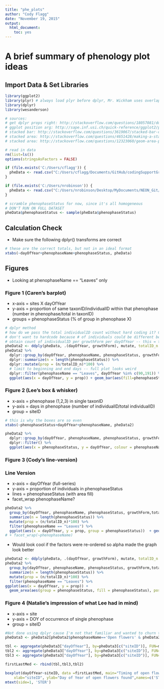 ---
title: "phe_plots"
author: "Cody Flagg"
date: "November 19, 2015"
output: 
  html_document: 
    toc: yes
---

# A brief summary of phenology plot ideas 

## Import Data & Set Libraries
```{r warning=FALSE, message=FALSE}
library(ggplot2)
library(plyr) # always load plyr before dplyr, Mr. Wickham uses overlapping function names for some reason
library(dplyr)
library(wesanderson)

# sources: 
# get dplyr props right: http://stackoverflow.com/questions/18057081/ddply-summarise-proportional-count
# ggplot position arg: http://sape.inf.usi.ch/quick-reference/ggplot2/position
# stacked bar: http://stackoverflow.com/questions/3619067/stacked-bar-chart-in-r-ggplot2-with-y-axis-and-bars-as-percentage-of-counts
# stacked area: http://stackoverflow.com/questions/4651428/making-a-stacked-area-plot-using-ggplot2
# stacked area: http://stackoverflow.com/questions/12323060/geom-area-plot-with-areas-and-outlines-ggplot

# read in data
rm(list=ls())
options(stringsAsFactors = FALSE) 

if (file.exists('C:/Users/cflagg')) {
  pheData <- read.csv("C:/Users/cflagg/Documents/GitHub/codingSupportGroup/dataSkillsOSIS/data/NEON/phe_2014/NEON.D10.STER.DP1.10055.001.phe_statusintensity.csv", header = T)
}

if (file.exists('C:/Users/nrobinson')) {
  pheData <- read.csv("C:/Users/nrobinson/Desktop/MyDocuments/NEON_Git/codingSupportGroup/dataSkillsOSIS/data/NEON/phe_2014/NEON.D10.STER.DP1.10055.001.phe_statusintensity.csv", header = T)
}

# scramble phenophaseStatus for now, since it's all homogeneous
# DON'T RUN ON FULL DATASET
pheData$phenophaseStatus <- sample(pheData$phenophaseStatus)
```


## Calculation Check 

* Make sure the following dplyr() transforms are correct

```{r}
# these are the correct totals, but not in an ideal format
xtabs(~dayOfYear+phenophaseName+phenophaseStatus, pheData)
```

## Figures

* Looking at phenophaseName == "Leaves" only

### Figure 1 (Caren's barplot)

* x-axis = sites X dayOfYear
* y-axis = proportion of same taxonID/individualID within that phenophase (number in phenophase/total in taxonID)
* groups = phenophaseStatus (% of group in phenophase X)

```{r}
# dplyr method
# how do we pass the total individualID count without hard coding it? Coun't it before hand with a ddply
# don't want to hardcode because # of individuals could be different because of missing tags or field error
# obtain count of individualID per growthForm per dayOfYear -- this = totalID_n
pheData2 <- ddply(pheData, .(dayOfYear, growthForm), mutate, totalID_n = length(unique(individualID))) # first calculate total individuals to get
pheData2 %>% 
  dplyr::group_by(dayOfYear, phenophaseName, phenophaseStatus, growthForm,totalID_n) %>% 
  dplyr::summarize(n = length(phenophaseStatus)) %>% 
  dplyr::mutate(prop = (n/totalID_n)*100) %>% 
  # limit to beginning and end days -- full plot looks weird
  dplyr::filter(phenophaseName == "Leaves", dayOfYear %in% c(90,191)) %>% 
  ggplot(aes(x = dayOfYear, y = prop)) + geom_bar(aes(fill=phenophaseStatus), stat="identity", position = "dodge") + scale_fill_manual(values = wes_palette("Darjeeling"))
```


### Figure 2 (Lee's box & whisker)

* x-axis = phenophase (1,2,3) in single taxonID
* y-axis = days in phenophase (number of individualID/total individualID)
* group  = siteID

```{r}
# this is why the boxes are so even
xtabs(~phenophaseStatus+dayOfYear+phenophaseName, pheData2)
```

```{r}
pheData2 %>% 
  dplyr::group_by(dayOfYear, phenophaseName, phenophaseStatus, growthForm,totalID_n) %>% 
  dplyr::filter() %>%
  ggplot(aes(x = phenophaseStatus, y = dayOfYear, colour = phenophaseName, fill = phenophaseName)) + geom_boxplot()
```

### Figure 3 (Cody's line-version)
### Line Version

* x-axis = dayOfYear (full-series)
* y-axis = proportion of individuals in phenophaseStatus
* lines = phenophaseStatus (with area fill)
* facet_wrap phenophaseName?

```{r}
pheData2 %>% 
  group_by(dayOfYear, phenophaseName, phenophaseStatus, growthForm,totalID_n) %>% 
  summarize(n = length(phenophaseStatus)) %>% 
  mutate(prop = (n/totalID_n)*100) %>% 
  filter(phenophaseName == "Leaves") %>% 
  ggplot(aes(x = dayOfYear, y = prop, group = phenophaseStatus))  + geom_line(aes(colour=phenophaseStatus), size = 2)+ scale_colour_manual(values = wes_palette("Darjeeling")) 
# + facet_wrap(~phenophaseName)
```

* Would look cool if the factors were re-ordered so alpha made the graph look better

```{r}
pheData2 <- ddply(pheData, .(dayOfYear, growthForm), mutate, totalID_n = length(unique(individualID))) # first calculate total individuals to get denominator of proportion -- by day and growthForm (eventually)
pheData2 %>% 
  group_by(dayOfYear, phenophaseName, phenophaseStatus, growthForm,totalID_n) %>% 
  summarize(n = length(phenophaseStatus)) %>% 
  mutate(prop = (n/totalID_n)*100) %>% 
  filter(phenophaseName == "Leaves") %>% 
ggplot(aes(x = dayOfYear, y = prop)) + 
  geom_area(aes(group = phenophaseStatus, fill = phenophaseStatus), position = "dodge", alpha=0.5) + scale_fill_manual(values = wes_palette("Darjeeling"))

```

### Figure 4 (Natalie's impression of what Lee had in mind)

* x-axis = site
* y-axis = DOY of occurrence of single phenophase 
* group  = siteID

```{r}
#Not done using dplyr cause I'm not that familiar and wanted to churn this out real quick like...
pheData3 <- pheData2[pheData2$phenophaseName=='Open flowers' & pheData2$phenophaseStatus=='yes',]

tbl <- aggregate(pheData3["dayOfYear"], by=pheData3[c("siteID")], FUN=min)
tbl2 <- aggregate(pheData3["dayOfYear"], by=pheData3[c("siteID")], FUN=max)
tbl3 <- aggregate(pheData3["dayOfYear"], by=pheData3[c("siteID")], FUN=median)

firstLastMed <- rbind(tbl,tbl3,tbl2)

boxplot(dayOfYear~siteID, data =firstLastMed, main="Timing of open flower phenophase per site", 
  	xlab="siteID", ylab="Day of Year of open flowers found",names=c('STER') )
mtext(side=1, 'STER')

```
